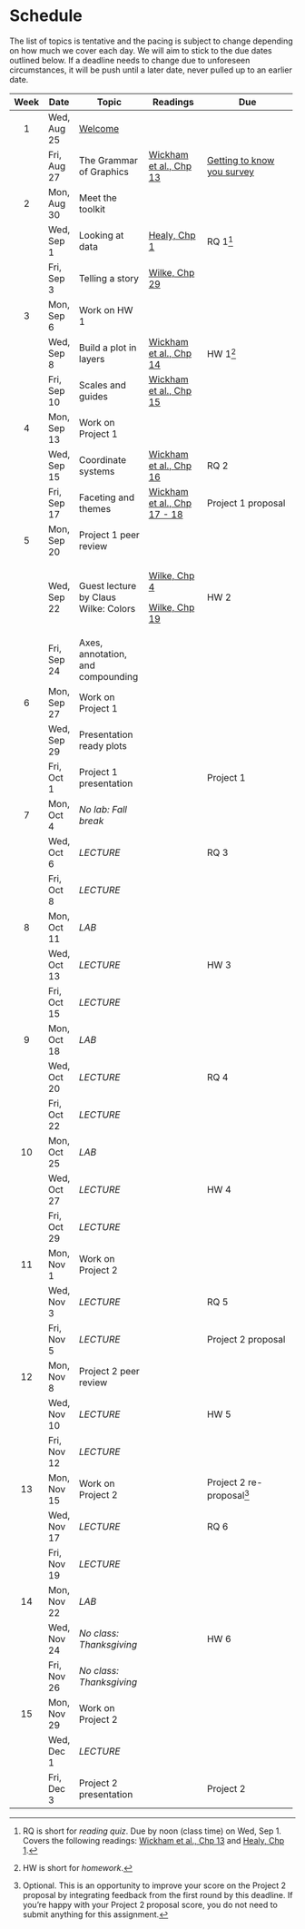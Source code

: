 # Schedule

The list of topics is tentative and the pacing is subject to change depending on how much we cover each day.
We will aim to stick to the due dates outlined below.
If a deadline needs to change due to unforeseen circumstances, it will be push until a later date, never pulled up to an earlier date.

+------+-------------+------------------------------------------------------------------------------+-----------------------------------------------------------------------+------------------------------------------------------------------------------------------------------------------------------------+
| Week | Date        | Topic                                                                        | Readings                                                              | Due                                                                                                                                |
+:====:+=============+==============================================================================+=======================================================================+====================================================================================================================================+
| 1    | Wed, Aug 25 | [Welcome](https://vizdata-f21.github.io/slides/01-welcome/01-welcome.html#1) |                                                                       |                                                                                                                                    |
+------+-------------+------------------------------------------------------------------------------+-----------------------------------------------------------------------+------------------------------------------------------------------------------------------------------------------------------------+
|      | Fri, Aug 27 | The Grammar of Graphics                                                      | [Wickham et al., Chp 13](https://ggplot2-book.org/mastery.html)       | [Getting to know you survey](https://sakai.duke.edu/samigo-app/servlet/Login?id=6fa7ebf3-01af-42a6-91ba-3e813d3901221629867759400) |
+------+-------------+------------------------------------------------------------------------------+-----------------------------------------------------------------------+------------------------------------------------------------------------------------------------------------------------------------+
| 2    | Mon, Aug 30 | Meet the toolkit                                                             |                                                                       |                                                                                                                                    |
+------+-------------+------------------------------------------------------------------------------+-----------------------------------------------------------------------+------------------------------------------------------------------------------------------------------------------------------------+
|      | Wed, Sep 1  | Looking at data                                                              | [Healy, Chp 1](https://socviz.co/lookatdata.html#lookatdata)          | RQ 1[^schedule-1]                                                                                                                  |
+------+-------------+------------------------------------------------------------------------------+-----------------------------------------------------------------------+------------------------------------------------------------------------------------------------------------------------------------+
|      | Fri, Sep 3  | Telling a story                                                              | [Wilke, Chp 29](https://clauswilke.com/dataviz/telling-a-story.html)  |                                                                                                                                    |
+------+-------------+------------------------------------------------------------------------------+-----------------------------------------------------------------------+------------------------------------------------------------------------------------------------------------------------------------+
| 3    | Mon, Sep 6  | Work on HW 1                                                                 |                                                                       |                                                                                                                                    |
+------+-------------+------------------------------------------------------------------------------+-----------------------------------------------------------------------+------------------------------------------------------------------------------------------------------------------------------------+
|      | Wed, Sep 8  | Build a plot in layers                                                       | [Wickham et al., Chp 14](https://ggplot2-book.org/layers.html)        | HW 1[^schedule-2]                                                                                                                  |
+------+-------------+------------------------------------------------------------------------------+-----------------------------------------------------------------------+------------------------------------------------------------------------------------------------------------------------------------+
|      | Fri, Sep 10 | Scales and guides                                                            | [Wickham et al., Chp 15](https://ggplot2-book.org/scales-guides.html) |                                                                                                                                    |
+------+-------------+------------------------------------------------------------------------------+-----------------------------------------------------------------------+------------------------------------------------------------------------------------------------------------------------------------+
| 4    | Mon, Sep 13 | Work on Project 1                                                            |                                                                       |                                                                                                                                    |
+------+-------------+------------------------------------------------------------------------------+-----------------------------------------------------------------------+------------------------------------------------------------------------------------------------------------------------------------+
|      | Wed, Sep 15 | Coordinate systems                                                           | [Wickham et al., Chp 16](https://ggplot2-book.org/coord.html)         | RQ 2                                                                                                                               |
+------+-------------+------------------------------------------------------------------------------+-----------------------------------------------------------------------+------------------------------------------------------------------------------------------------------------------------------------+
|      | Fri, Sep 17 | Faceting and themes                                                          | [Wickham et al., Chp 17 - 18](https://ggplot2-book.org/facet.html)    | Project 1 proposal                                                                                                                 |
+------+-------------+------------------------------------------------------------------------------+-----------------------------------------------------------------------+------------------------------------------------------------------------------------------------------------------------------------+
| 5    | Mon, Sep 20 | Project 1 peer review                                                        |                                                                       |                                                                                                                                    |
+------+-------------+------------------------------------------------------------------------------+-----------------------------------------------------------------------+------------------------------------------------------------------------------------------------------------------------------------+
|      | Wed, Sep 22 | Guest lecture by Claus Wilke: Colors                                         | [Wilke, Chp 4](https://clauswilke.com/dataviz/color-basics.html)      | HW 2                                                                                                                               |
|      |             |                                                                              |                                                                       |                                                                                                                                    |
|      |             |                                                                              | [Wilke, Chp 19](https://clauswilke.com/dataviz/color-pitfalls.html)   |                                                                                                                                    |
+------+-------------+------------------------------------------------------------------------------+-----------------------------------------------------------------------+------------------------------------------------------------------------------------------------------------------------------------+
|      | Fri, Sep 24 | Axes, annotation, and compounding                                            |                                                                       |                                                                                                                                    |
+------+-------------+------------------------------------------------------------------------------+-----------------------------------------------------------------------+------------------------------------------------------------------------------------------------------------------------------------+
| 6    | Mon, Sep 27 | Work on Project 1                                                            |                                                                       |                                                                                                                                    |
+------+-------------+------------------------------------------------------------------------------+-----------------------------------------------------------------------+------------------------------------------------------------------------------------------------------------------------------------+
|      | Wed, Sep 29 | Presentation ready plots                                                     |                                                                       |                                                                                                                                    |
+------+-------------+------------------------------------------------------------------------------+-----------------------------------------------------------------------+------------------------------------------------------------------------------------------------------------------------------------+
|      | Fri, Oct 1  | Project 1 presentation                                                       |                                                                       | Project 1                                                                                                                          |
+------+-------------+------------------------------------------------------------------------------+-----------------------------------------------------------------------+------------------------------------------------------------------------------------------------------------------------------------+
| 7    | Mon, Oct 4  | *No lab: Fall break*                                                         |                                                                       |                                                                                                                                    |
+------+-------------+------------------------------------------------------------------------------+-----------------------------------------------------------------------+------------------------------------------------------------------------------------------------------------------------------------+
|      | Wed, Oct 6  | *LECTURE*                                                                    |                                                                       | RQ 3                                                                                                                               |
+------+-------------+------------------------------------------------------------------------------+-----------------------------------------------------------------------+------------------------------------------------------------------------------------------------------------------------------------+
|      | Fri, Oct 8  | *LECTURE*                                                                    |                                                                       |                                                                                                                                    |
+------+-------------+------------------------------------------------------------------------------+-----------------------------------------------------------------------+------------------------------------------------------------------------------------------------------------------------------------+
| 8    | Mon, Oct 11 | *LAB*                                                                        |                                                                       |                                                                                                                                    |
+------+-------------+------------------------------------------------------------------------------+-----------------------------------------------------------------------+------------------------------------------------------------------------------------------------------------------------------------+
|      | Wed, Oct 13 | *LECTURE*                                                                    |                                                                       | HW 3                                                                                                                               |
+------+-------------+------------------------------------------------------------------------------+-----------------------------------------------------------------------+------------------------------------------------------------------------------------------------------------------------------------+
|      | Fri, Oct 15 | *LECTURE*                                                                    |                                                                       |                                                                                                                                    |
+------+-------------+------------------------------------------------------------------------------+-----------------------------------------------------------------------+------------------------------------------------------------------------------------------------------------------------------------+
| 9    | Mon, Oct 18 | *LAB*                                                                        |                                                                       |                                                                                                                                    |
+------+-------------+------------------------------------------------------------------------------+-----------------------------------------------------------------------+------------------------------------------------------------------------------------------------------------------------------------+
|      | Wed, Oct 20 | *LECTURE*                                                                    |                                                                       | RQ 4                                                                                                                               |
+------+-------------+------------------------------------------------------------------------------+-----------------------------------------------------------------------+------------------------------------------------------------------------------------------------------------------------------------+
|      | Fri, Oct 22 | *LECTURE*                                                                    |                                                                       |                                                                                                                                    |
+------+-------------+------------------------------------------------------------------------------+-----------------------------------------------------------------------+------------------------------------------------------------------------------------------------------------------------------------+
| 10   | Mon, Oct 25 | *LAB*                                                                        |                                                                       |                                                                                                                                    |
+------+-------------+------------------------------------------------------------------------------+-----------------------------------------------------------------------+------------------------------------------------------------------------------------------------------------------------------------+
|      | Wed, Oct 27 | *LECTURE*                                                                    |                                                                       | HW 4                                                                                                                               |
+------+-------------+------------------------------------------------------------------------------+-----------------------------------------------------------------------+------------------------------------------------------------------------------------------------------------------------------------+
|      | Fri, Oct 29 | *LECTURE*                                                                    |                                                                       |                                                                                                                                    |
+------+-------------+------------------------------------------------------------------------------+-----------------------------------------------------------------------+------------------------------------------------------------------------------------------------------------------------------------+
| 11   | Mon, Nov 1  | Work on Project 2                                                            |                                                                       |                                                                                                                                    |
+------+-------------+------------------------------------------------------------------------------+-----------------------------------------------------------------------+------------------------------------------------------------------------------------------------------------------------------------+
|      | Wed, Nov 3  | *LECTURE*                                                                    |                                                                       | RQ 5                                                                                                                               |
+------+-------------+------------------------------------------------------------------------------+-----------------------------------------------------------------------+------------------------------------------------------------------------------------------------------------------------------------+
|      | Fri, Nov 5  | *LECTURE*                                                                    |                                                                       | Project 2 proposal                                                                                                                 |
+------+-------------+------------------------------------------------------------------------------+-----------------------------------------------------------------------+------------------------------------------------------------------------------------------------------------------------------------+
| 12   | Mon, Nov 8  | Project 2 peer review                                                        |                                                                       |                                                                                                                                    |
+------+-------------+------------------------------------------------------------------------------+-----------------------------------------------------------------------+------------------------------------------------------------------------------------------------------------------------------------+
|      | Wed, Nov 10 | *LECTURE*                                                                    |                                                                       | HW 5                                                                                                                               |
+------+-------------+------------------------------------------------------------------------------+-----------------------------------------------------------------------+------------------------------------------------------------------------------------------------------------------------------------+
|      | Fri, Nov 12 | *LECTURE*                                                                    |                                                                       |                                                                                                                                    |
+------+-------------+------------------------------------------------------------------------------+-----------------------------------------------------------------------+------------------------------------------------------------------------------------------------------------------------------------+
| 13   | Mon, Nov 15 | Work on Project 2                                                            |                                                                       | Project 2 re-proposal[^schedule-3]                                                                                                 |
+------+-------------+------------------------------------------------------------------------------+-----------------------------------------------------------------------+------------------------------------------------------------------------------------------------------------------------------------+
|      | Wed, Nov 17 | *LECTURE*                                                                    |                                                                       | RQ 6                                                                                                                               |
+------+-------------+------------------------------------------------------------------------------+-----------------------------------------------------------------------+------------------------------------------------------------------------------------------------------------------------------------+
|      | Fri, Nov 19 | *LECTURE*                                                                    |                                                                       |                                                                                                                                    |
+------+-------------+------------------------------------------------------------------------------+-----------------------------------------------------------------------+------------------------------------------------------------------------------------------------------------------------------------+
| 14   | Mon, Nov 22 | *LAB*                                                                        |                                                                       |                                                                                                                                    |
+------+-------------+------------------------------------------------------------------------------+-----------------------------------------------------------------------+------------------------------------------------------------------------------------------------------------------------------------+
|      | Wed, Nov 24 | *No class: Thanksgiving*                                                     |                                                                       | HW 6                                                                                                                               |
+------+-------------+------------------------------------------------------------------------------+-----------------------------------------------------------------------+------------------------------------------------------------------------------------------------------------------------------------+
|      | Fri, Nov 26 | *No class: Thanksgiving*                                                     |                                                                       |                                                                                                                                    |
+------+-------------+------------------------------------------------------------------------------+-----------------------------------------------------------------------+------------------------------------------------------------------------------------------------------------------------------------+
| 15   | Mon, Nov 29 | Work on Project 2                                                            |                                                                       |                                                                                                                                    |
+------+-------------+------------------------------------------------------------------------------+-----------------------------------------------------------------------+------------------------------------------------------------------------------------------------------------------------------------+
|      | Wed, Dec 1  | *LECTURE*                                                                    |                                                                       |                                                                                                                                    |
+------+-------------+------------------------------------------------------------------------------+-----------------------------------------------------------------------+------------------------------------------------------------------------------------------------------------------------------------+
|      | Fri, Dec 3  | Project 2 presentation                                                       |                                                                       | Project 2                                                                                                                          |
+------+-------------+------------------------------------------------------------------------------+-----------------------------------------------------------------------+------------------------------------------------------------------------------------------------------------------------------------+

[^schedule-1]: RQ is short for *reading quiz*.
    Due by noon (class time) on Wed, Sep 1.
    Covers the following readings: [Wickham et al., Chp 13](https://ggplot2-book.org/mastery.html) and [Healy, Chp 1](https://socviz.co/lookatdata.html#lookatdata).

[^schedule-2]: HW is short for *homework*.

[^schedule-3]: Optional.
    This is an opportunity to improve your score on the Project 2 proposal by integrating feedback from the first round by this deadline.
    If you're happy with your Project 2 proposal score, you do not need to submit anything for this assignment.
